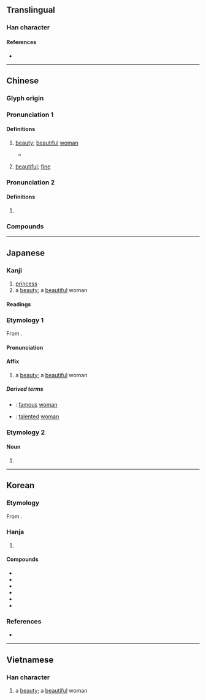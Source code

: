 {{character info}}
==Translingual==

===Han character===
{{Han char|rn=38|rad=女|as=09|sn=12|four=42447|canj=VBME|ids=⿰女爰}}

====References====
* {{Han ref|kx=0267.110|dkj=06516|dj=0534.130|hdz=21067.120|uh=5A9B|ud=23195|bh=B444|bd=46148}}

----

==Chinese==
{{zh-forms}}

===Glyph origin===
{{Han etym}}

===Pronunciation 1===
{{zh-pron
|m=yuàn,yuán,1nb=standard in Mainland,1nc=literary variant in Taiwan,2nb=standard in Taiwan
|c=jyun6
|mc=2
|oc=1
|cat=n,a
}}

====Definitions====
{{zh-hanzi}}

# {{lb|zh|literary}} [[beauty]]; [[beautiful]] [[woman]]
#: {{zh-syn|美女}}
#* {{zh-x|子 之 清 揚，揚 且 之 顏 也。展 如 之 人 兮，邦 之 媛{yuàn} 也。|Clear are her eyes; fine is her forehead;<br>Full are her temples.<br>Ah! Such a woman as this!<br>The '''beauty''' of the country!|ref=Shijing}}
# {{lb|zh|archaic}} [[beautiful]]; [[fine]]

===Pronunciation 2===
{{zh-pron
|m=yuán
|c=wun4,jyun4
|mc=1
|oc=n,2
|cat=
}}

====Definitions====
{{zh-hanzi}}

# {{zh-only|嬋媛}}

===Compounds===
{{zh-der|嬋媛|名媛|令媛|天媛|媛女|嬙媛|才媛|淑媛|邦媛|結媛}}

----

==Japanese==

===Kanji===
{{ja-kanji|grade=c|rs=女09}}

# [[princess]]
# a [[beauty]]; a [[beautiful]] woman

====Readings====
{{ja-readings
|goon=おん<をん
|kanon=えん<ゑん
|kun=ひめ-
}}

===Etymology 1===
{{ja-kanjitab|えん|yomi=on}}
From {{der|ja|ltc|sort=えん|-}} {{ltc-l|媛|id=2}}.

====Pronunciation====
{{ja-pron|えん|y=on}}

====Affix====
{{ja-pos|affix|えん|hhira=ゑん}}

# a [[beauty]]; a [[beautiful]] woman

=====Derived terms=====
{{der-top}}
* {{ja-r|名媛|めいえん}}: [[famous]] [[woman]]
* {{ja-r|才媛|さいえん}}: [[talented]] [[woman]]
{{der-bottom}}

===Etymology 2===
{{ja-kanjitab|ひめ|yomi=k}}

====Noun====
{{ja-noun|ひめ}}

# {{alt form|ja|姫}}

----

==Korean==

===Etymology===
From {{der|ko|ltc|sort=원|-}} {{ltc-l|媛|id=1}}.

===Hanja===
{{ko-hanja-search}}
{{ko-hanja|미녀|원}}

# {{hanja form of|원|a [[beauty]]}}

====Compounds====
{{der-top3|Compounds}}
* {{ko-l|원비|媛妃}}
* {{ko-l|방원|邦媛}}
* {{ko-l|선원|仙媛}}
* {{ko-l|소원|昭媛}}
* {{ko-l|[[양원]]/[[량원]]|良媛}}
* {{ko-l|[[영원]]/[[령원]]|令媛}}
{{der-bottom}}

===References===
* {{R:hanjadoc|2396}}

----

==Vietnamese==

===Han character===
{{vi-readings|reading=viện|rs=女09}}

# a [[beauty]]; a [[beautiful]] woman